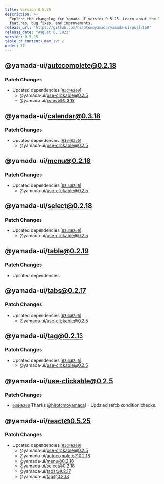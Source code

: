 ```yaml
---
title: Version 0.5.25
description: >-
  Explore the changelog for Yamada UI version 0.5.25. Learn about the latest
  features, bug fixes, and improvements.
release_url: "https://github.com/hirotomoyamada/yamada-ui/pull/150"
release_date: "August 6, 2023"
version: 0.5.25
table_of_contents_max_lv: 2
order: 37
---
```


## @yamada-ui/autocomplete@0.2.18

### Patch Changes

- Updated dependencies \[[`03d462e0`](https://github.com/hirotomoyamada/yamada-ui/commit/03d462e09c1618843d9016509aacc3a35f4dfdce)]:
  - @yamada-ui/use-clickable@0.2.5
  - @yamada-ui/select@0.2.18

## @yamada-ui/calendar@0.3.18

### Patch Changes

- Updated dependencies \[[`03d462e0`](https://github.com/hirotomoyamada/yamada-ui/commit/03d462e09c1618843d9016509aacc3a35f4dfdce)]:
  - @yamada-ui/use-clickable@0.2.5

## @yamada-ui/menu@0.2.18

### Patch Changes

- Updated dependencies \[[`03d462e0`](https://github.com/hirotomoyamada/yamada-ui/commit/03d462e09c1618843d9016509aacc3a35f4dfdce)]:
  - @yamada-ui/use-clickable@0.2.5

## @yamada-ui/select@0.2.18

### Patch Changes

- Updated dependencies \[[`03d462e0`](https://github.com/hirotomoyamada/yamada-ui/commit/03d462e09c1618843d9016509aacc3a35f4dfdce)]:
  - @yamada-ui/use-clickable@0.2.5

## @yamada-ui/table@0.2.19

### Patch Changes

- Updated dependencies

## @yamada-ui/tabs@0.2.17

### Patch Changes

- Updated dependencies \[[`03d462e0`](https://github.com/hirotomoyamada/yamada-ui/commit/03d462e09c1618843d9016509aacc3a35f4dfdce)]:
  - @yamada-ui/use-clickable@0.2.5

## @yamada-ui/tag@0.2.13

### Patch Changes

- Updated dependencies \[[`03d462e0`](https://github.com/hirotomoyamada/yamada-ui/commit/03d462e09c1618843d9016509aacc3a35f4dfdce)]:
  - @yamada-ui/use-clickable@0.2.5

## @yamada-ui/use-clickable@0.2.5

### Patch Changes

- [`03d462e0`](https://github.com/hirotomoyamada/yamada-ui/commit/03d462e09c1618843d9016509aacc3a35f4dfdce) Thanks [@hirotomoyamada](https://github.com/hirotomoyamada)! - Updated refcb condition checks.

## @yamada-ui/react@0.5.25

### Patch Changes

- Updated dependencies \[[`03d462e0`](https://github.com/hirotomoyamada/yamada-ui/commit/03d462e09c1618843d9016509aacc3a35f4dfdce)]:
  - @yamada-ui/use-clickable@0.2.5
  - @yamada-ui/autocomplete@0.2.18
  - @yamada-ui/menu@0.2.18
  - @yamada-ui/select@0.2.18
  - @yamada-ui/tabs@0.2.17
  - @yamada-ui/tag@0.2.13

